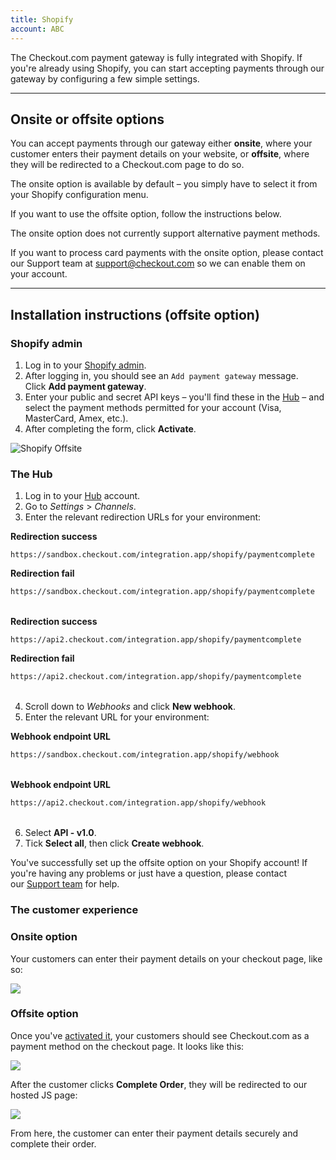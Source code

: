 ```yaml
---
title: Shopify
account: ABC
---
```


The Checkout.com payment gateway is fully integrated with Shopify. If you're already using Shopify, you can start accepting payments through our gateway by configuring a few simple settings.

---

## Onsite or offsite options

You can accept payments through our gateway either **onsite**, where your customer enters their payment details on your website, or **offsite**, where they will be redirected to a Checkout.com page to do so.

The onsite option is available by default – you simply have to select it from your Shopify configuration menu.

If you want to use the offsite option, follow the instructions below.

<TipBox variant="info" title="Onsite: alternative payment methods">

The onsite option does not currently support alternative payment methods.

</TipBox>
<TipBox variant="note" title="Onsite: card payments">

If you want to process card payments with the onsite option, please contact our Support team at [support@checkout.com](mailto:support@checkout.com) so we can enable them on your account.

</TipBox>

---

## Installation instructions (offsite option)

### Shopify admin

1.  Log in to your [Shopify admin](https://www.shopify.com/login?redirect=authorize_gateway%2F1031113).
2.  After logging in, you should see an `Add payment gateway` message. Click **Add payment gateway**.
3.  Enter your public and secret API keys – you'll find these in the [Hub](https://hub.checkout.com/) – and select the payment methods permitted for your account (Visa, MasterCard, Amex, etc.).
4.  After completing the form, click **Activate**.

<img maxWidth={350} src="/docs/Integrate/Shopify/shopify_offsite.png" alt="Shopify Offsite" />

### The Hub

1.  Log in to your [Hub](https://hub.checkout.com/) account.
2.  Go to _Settings_ > *Channels*.
3.  Enter the relevant redirection URLs for your environment:

<tabs>
<tab title="Sandbox">
<Box horizontal="sm">
<Table>
<TableBody>
<TableRow>
<TableCell isNoWrap withBackground>

**Redirection success**

</TableCell>
<TableCell>

`https://sandbox.checkout.com/integration.app/shopify/paymentcomplete`

</TableCell>
</TableRow>
<TableRow>
<TableCell isNoWrap withBackground>

**Redirection fail**

</TableCell>
<TableCell>

`https://sandbox.checkout.com/integration.app/shopify/paymentcomplete`

</TableCell>
</TableRow>
</TableBody>
</Table>
</Box>
</tab>
<tab title="Live">
<Box horizontal="sm">
<Table>
<TableBody>
<TableRow>
<TableCell isNoWrap withBackground>

**Redirection success**

</TableCell>
<TableCell>

`https://api2.checkout.com/integration.app/shopify/paymentcomplete`

</TableCell>
</TableRow>
<TableRow>
<TableCell isNoWrap withBackground>

**Redirection fail**

</TableCell>
<TableCell>

`https://api2.checkout.com/integration.app/shopify/paymentcomplete`

</TableCell>
</TableRow>
</TableBody>
</Table>
</Box>
</tab>
</tabs>

4.  Scroll down to *Webhooks* and click **New webhook**.
5.  Enter the relevant URL for your environment:

<tabs>
<tab title="Sandbox">
<Box horizontal="sm">
<Table>
<TableBody>
<TableRow>
<TableCell isNoWrap withBackground>

**Webhook endpoint URL**

</TableCell>
<TableCell>

`https://sandbox.checkout.com/integration.app/shopify/webhook`

</TableCell>
</TableRow>
</TableBody>
</Table>
</Box>
</tab>
<tab title="Live">
<Box horizontal="sm">
<Table>
<TableBody>
<TableRow>
<TableCell isNoWrap withBackground>

**Webhook endpoint URL**

</TableCell>
<TableCell>

`https://api2.checkout.com/integration.app/shopify/webhook`

</TableCell>
</TableRow>
</TableBody>
</Table>
</Box>
</tab>
</tabs>

6.  Select **API - v1.0**.
7.  Tick **Select all**, then click **Create webhook**.

You've successfully set up the offsite option on your Shopify account! If you're having any problems or just have a question, please contact our [Support team](mailto:support@checkout.com) for help.

### The customer experience

### Onsite option

Your customers can enter their payment details on your checkout page, like so:

<img maxWidth={500} src="/docs/Integrate/Shopify/shopify_onsite.png" />

### Offsite option

Once you've [activated it](<#Installation_instructions_(offsite_option)>), your customers should see Checkout.com as a payment method on the checkout page. It looks like this:

<img maxWidth={500} src="/docs/Integrate/Shopify/shopify_offsite_checkout.png" />

After the customer clicks **Complete Order**, they will be redirected to our hosted JS page:

<img maxWidth={200} src="/docs/Integrate/Shopify/shopify_offsite_complete_order.png" />

From here, the customer can enter their payment details securely and complete their order.
